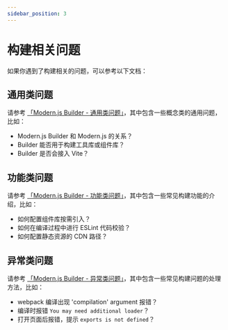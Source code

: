 ```yaml
---
sidebar_position: 3
---
```


# 构建相关问题

如果你遇到了构建相关的问题，可以参考以下文档：

## 通用类问题

请参考 [「Modern.js Builder - 通用类问题」](https://modernjs.dev/builder/guide/faq/general.html)，其中包含一些概念类的通用问题，比如：

- Modern.js Builder 和 Modern.js 的关系？
- Builder 能否用于构建工具库或组件库？
- Builder 是否会接入 Vite？

## 功能类问题

请参考 [「Modern.js Builder - 功能类问题」](https://modernjs.dev/builder/guide/faq/features.html)，其中包含一些常见构建功能的介绍，比如：

- 如何配置组件库按需引入？
- 如何在编译过程中进行 ESLint 代码校验？
- 如何配置静态资源的 CDN 路径？

## 异常类问题

请参考 [「Modern.js Builder - 异常类问题」](https://modernjs.dev/builder/guide/faq/exceptions.html)，其中包含一些常见构建问题的处理方法，比如：

- webpack 编译出现 'compilation' argument 报错？
- 编译时报错 `You may need additional loader`？
- 打开页面后报错，提示 `exports is not defined`？
